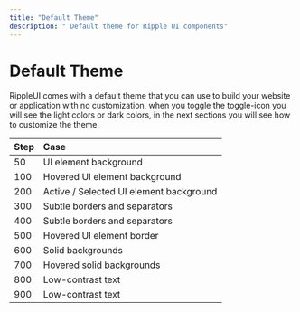 ```yaml
---
title: "Default Theme"
description: " Default theme for Ripple UI components"
---
```


# Default Theme

RippleUI comes with a default theme that you can use to build your website or application with no customization, when you toggle the toggle-icon you will see the light colors or dark colors, in the next sections you will see how to customize the theme.

<Attributes edit="/pages/en-us/components/button.mdx">

| Step | Case                                    |
| ---- | :-------------------------------------- |
| 50   | UI element background                   |
| 100  | Hovered UI element background           |
| 200  | Active / Selected UI element background |
| 300  | Subtle borders and separators           |
| 400  | Subtle borders and separators           |
| 500  | Hovered UI element border               |
| 600  | Solid backgrounds                       |
| 700  | Hovered solid backgrounds               |
| 800  | Low-contrast text                       |
| 900  | Low-contrast text                       |

</Attributes>

<Pallete />

<LinkRedirect
  contentLeft="Customization"
  hrefLeft="/docs/get-started/customization"
  contentRight="Dark Mode"
  hrefRight="/docs/get-started/dark-mode"
/>
